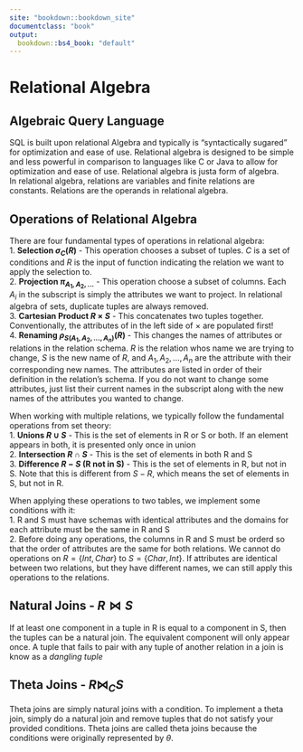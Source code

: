 ```yaml
---
site: "bookdown::bookdown_site"
documentclass: "book"
output:
  bookdown::bs4_book: "default"
---
```


# Relational Algebra
## Algebraic Query Language
SQL is built upon relational Algebra and typically is "syntactically sugared" for optimization and ease of use. Relational algebra is designed to be simple and less powerful in comparison to languages like C or Java to allow for optimization and ease of use.  Relational algebra is justa form of algebra.   
In relational algebra, relations are variables and finite relations are constants.  Relations are the operands in relational algebra.

## Operations of Relational Algebra
There are four fundamental types of operations in relational algebra:   
1. __Selection $\sigma_{C}{(R)}$__ - This operation chooses a subset of tuples.  $C$ is a set of conditions and $R$ is the input of function indicating the relation we want to apply the selection to.    
2. __Projection $\pi_{A_{1}, A_{2}, ...}$__ - This operation choose a subset of columns.  Each $A_{i}$ in the subscript is simply the attributes we want to project.  In relational algebra of sets, duplicate tuples are always removed.    
3. __Cartesian Product $R \times S$__ - This concatenates two tuples together.  Conventionally, the attributes of in the left side of $\times$ are populated first!    
4. __Renaming $\rho_{S{(A_{1}, A_{2}, ..., A_{n})}}{(R)}$__ - This changes the names of attributes or relations in the relation schema.  $R$ is the relation whos name we are trying to change, $S$ is the new name of $R$, and $A_{1}, A_{2},..., A_{n}$ are the attribute with their corresponding new names.  The attributes are listed in order of their definition in the relation's schema.  If you do not want to change some attributes, just list their current names in the subscript along with the new names of the attributes you wanted to change.


When working with multiple relations, we typically follow the fundamental operations from set theory:   
1. __Unions $R \cup S$__ - This is the set of elements in R or S or both.  If an element appears in both, it is presented only once in union    
2. __Intersection $R \cap S$__ - This is the set of elements in both R and S    
3. __Difference $R - S$ (R not in S)__ - This is the set of elements in R, but not in S.  Note that this is different from $S - R$, which means the set of elements in S, but not in R.

When applying these operations to two tables, we implement some conditions with it:   
1. R and S must have schemas with identical attributes and the domains for each attribute must be the same in R and S   
2. Before doing any operations, the columns in R and S must be orderd so that the order of attributes are the same for both relations.  We cannot do operations on $R = \{Int, Char\}$ to $S = \{Char, Int\}$.  If attributes are identical between two relations, but they have different names, we can still apply this operations to the relations.

## Natural Joins - $R \bowtie S$
If at least one component in a tuple in R is equal to a component in S, then the tuples can be a natural join.   The equivalent component will only appear once.  A tuple that fails to pair with any tuple of another relation in a join is know as a _dangling tuple_

## Theta Joins - $R \bowtie_{C} S$
Theta joins are simply natural joins with a condition.  To implement a theta join, simply do a natural join and remove tuples that do not satisfy your provided conditions.  Theta joins are called theta joins because the conditions were originally represented by $\theta$.   
